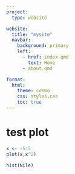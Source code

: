 ```yaml
---
project:
  type: website

website:
  title: "mysite"
  navbar:
    background: primary
    left:
      - href: index.qmd
        text: Home
      - about.qmd

format:
  html:
    theme: cosmo
    css: styles.css
    toc: true
---
```


# test plot
```r
x <- -5:5
plot(x,x^2)
```

```r
hist(Nile)
```


